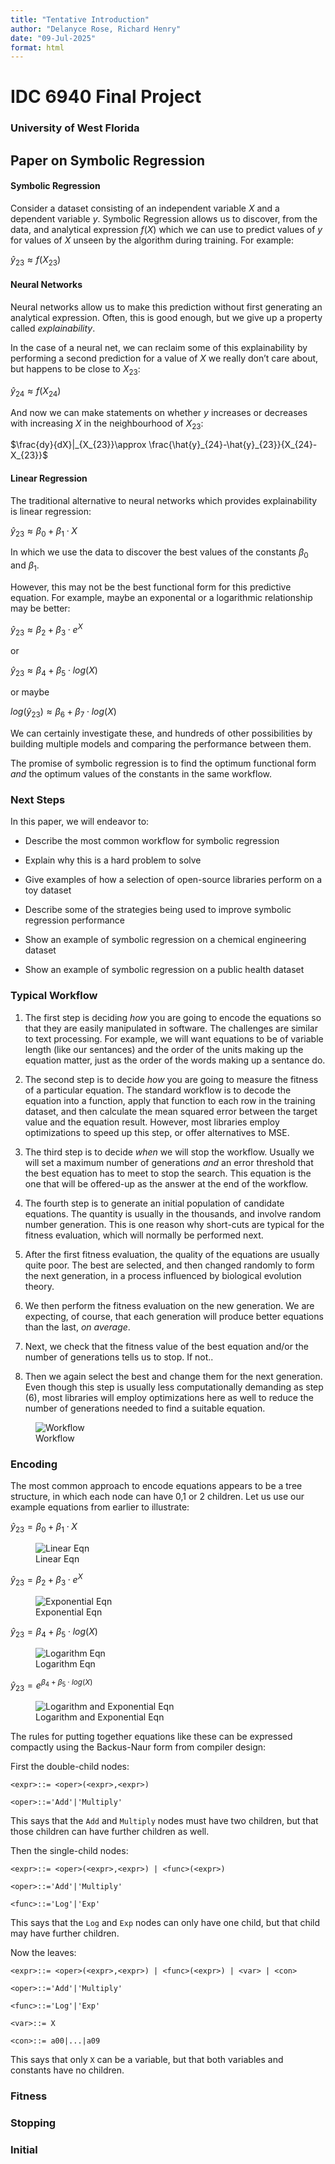 ```yaml
---
title: "Tentative Introduction"
author: "Delanyce Rose, Richard Henry"
date: "09-Jul-2025"
format: html
---
```


# IDC 6940 Final Project

### University of West Florida

## Paper on Symbolic Regression

#### Symbolic Regression

Consider a dataset consisting of an independent variable $X$ and a dependent variable $y$. Symbolic Regression allows us to discover, from the data, and analytical expression $f(X)$ which we can use to predict values of $y$ for values of $X$ unseen by the algorithm during training. For example:

$\hat{y}_{23} \approx f(X_{23})$

#### Neural Networks

Neural networks allow us to make this prediction without first generating an analytical expression. Often, this is good enough, but we give up a property called *explainability*.

In the case of a neural net, we can reclaim some of this explainability by performing a second prediction for a value of $X$ we really don't care about, but happens to be close to $X_{23}$:

$\hat{y}_{24} \approx f(X_{24})$

And now we can make statements on whether $y$ increases or decreases with increasing $X$ in the neighbourhood of $X_{23}$:

$\frac{dy}{dX}|_{X_{23}}\approx \frac{\hat{y}_{24}-\hat{y}_{23}}{X_{24}-X_{23}}$

#### Linear Regression

The traditional alternative to neural networks which provides explainability is linear regression:

$\hat{y}_{23} \approx \beta_0 +\beta_1 \cdot X$

In which we use the data to discover the best values of the constants $\beta_0$ and $\beta_1$.

However, this may not be the best functional form for this predictive equation. For example, maybe an exponental or a logarithmic relationship may be better:

$\hat{y}_{23} \approx \beta_2 +\beta_3 \cdot e^X$

or

$\hat{y}_{23} \approx \beta_4 +\beta_5 \cdot log(X)$

or maybe

$log(\hat{y}_{23}) \approx \beta_6 +\beta_7 \cdot log(X)$

We can certainly investigate these, and hundreds of other possibilities by building multiple models and comparing the performance between them.

The promise of symbolic regression is to find the optimum functional form *and* the optimum values of the constants in the same workflow.

### Next Steps

In this paper, we will endeavor to:

-   Describe the most common workflow for symbolic regression

-   Explain why this is a hard problem to solve

-   Give examples of how a selection of open-source libraries perform on a toy dataset

-   Describe some of the strategies being used to improve symbolic regression performance

-   Show an example of symbolic regression on a chemical engineering dataset

-   Show an example of symbolic regression on a public health dataset

### Typical Workflow

1.  The first step is deciding *how* you are going to encode the equations so that they are easily manipulated in software. The challenges are similar to text processing. For example, we will want equations to be of variable length (like our sentances) and the order of the units making up the equation matter, just as the order of the words making up a sentance do.

2.  The second step is to decide *how* you are going to measure the fitness of a particular equation. The standard workflow is to decode the equation into a function, apply that function to each row in the training dataset, and then calculate the mean squared error between the target value and the equation result. However, most libraries employ optimizations to speed up this step, or offer alternatives to MSE.

3.  The third step is to decide *when* we will stop the workflow. Usually we will set a maximum number of generations *and* an error threshold that the best equation has to meet to stop the search. This equation is the one that will be offered-up as the answer at the end of the workflow.

4.  The fourth step is to generate an initial population of candidate equations. The quantity is usually in the thousands, and involve random number generation. This is one reason why short-cuts are typical for the fitness evaluation, which will normally be performed next.

5.  After the first fitness evaluation, the quality of the equations are usually quite poor. The best are selected, and then changed randomly to form the next generation, in a process influenced by biological evolution theory.

6.  We then perform the fitness evaluation on the new generation. We are expecting, of course, that each generation will produce better equations than the last, *on average*.

7.  Next, we check that the fitness value of the best equation and/or the number of generations tells us to stop. If not..

8.  Then we again select the best and change them for the next generation. Even though this step is usually less computationally demanding as step (6), most libraries will employ optimizations here as well to reduce the number of generations needed to find a suitable equation.

![Workflow](generic_workflow.svg)

### Encoding

The most common approach to encode equations appears to be a tree structure, in which each node can have 0,1 or 2 children. Let us use our example equations from earlier to illustrate:

$\hat{y}_{23} = \beta_0 +\beta_1 \cdot X$

![Linear Eqn](Eq01_tree.png)

$\hat{y}_{23} = \beta_2 +\beta_3 \cdot e^X$

![Exponential Eqn](Eq02_tree.png)

$\hat{y}_{23} = \beta_4 +\beta_5 \cdot log(X)$

![Logarithm Eqn](Eq03_tree.png)

$\hat{y}_{23} = e^{\beta_4 +\beta_5 \cdot log(X)}$

![Logarithm and Exponential Eqn](Eq04_tree.png)

The rules for putting together equations like these can be expressed compactly using the Backus-Naur form from compiler design:

First the double-child nodes:

`<expr>::= <oper>(<expr>,<expr>)`

`<oper>::='Add'|'Multiply'`

This says that the `Add` and `Multiply` nodes must have two children, but that those children can have further children as well.

Then the single-child nodes:

`<expr>::= <oper>(<expr>,<expr>) | <func>(<expr>)`

`<oper>::='Add'|'Multiply'`

`<func>::='Log'|'Exp'`

This says that the `Log` and `Exp` nodes can only have one child, but that child may have further children.

Now the leaves:

`<expr>::= <oper>(<expr>,<expr>) | <func>(<expr>) | <var> | <con>`

`<oper>::='Add'|'Multiply'`

`<func>::='Log'|'Exp'`

`<var>::= X`

`<con>::= a00|...|a09`

This says that only `X` can be a variable, but that both variables and constants have no children.

### Fitness

### Stopping

### Initial